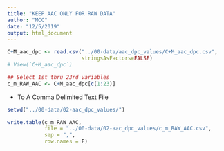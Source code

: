 ```yaml
---
title: "KEEP AAC ONLY FOR RAW DATA"
author: "MCC"
date: "12/5/2019"
output: html_document
---
```


```r
C+M_aac_dpc <- read.csv("../00-data/aac_dpc_values/C+M_aac_dpc.csv",
                        stringsAsFactors=FALSE)
# View(`C+M_aac_dpc`)

## Select 1st thru 23rd variables
c_m_RAW_AAC <- C+M_aac_dpc[c(1:23)]
```

- To A Comma Delimited Text File
```r
setwd("../00-data/02-aac_dpc_values/")

write.table(c_m_RAW_AAC, 
            file = "../00-data/02-aac_dpc_values/c_m_RAW_AAC.csv", 
            sep = ",", 
            row.names = F)
```
